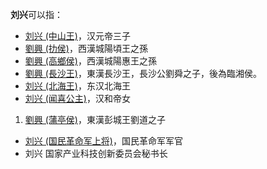 '''刘兴'''可以指：
* [[刘兴_(中山王)|刘兴 (中山王)]]，汉元帝三子
* [[劉興_(扐侯)|劉興 (扐侯)]]，西漢城陽頃王之孫
* [[劉興_(高鄉侯)|劉興 (高鄉侯)]]，西漢城陽惠王之孫
* [[劉興_(長沙王)|劉興 (長沙王)]]，東漢長沙王，長沙公劉舜之子，後為臨湘侯。
* [[刘兴_(北海王)|刘兴 (北海王)]]，东汉北海王
* [[刘兴_(闻喜公主)|刘兴 (闻喜公主)]]，汉和帝女
# [[劉興_(蒲亭侯)|劉興 (蒲亭侯)]]，東漢彭城王劉道之子
* [[刘兴_(国民革命军上将)|刘兴 (国民革命军上将)]]，国民革命军军官
* 刘兴 国家产业科技创新委员会秘书长

{{disambig|X兴|Cat=二字刘姓人名消歧义}}